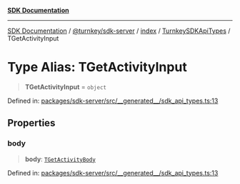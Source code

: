 [**SDK Documentation**](../../../../../../README.mdx)

***

[SDK Documentation](../../../../../../packages.mdx) / [@turnkey/sdk-server](../../../../README.mdx) / [index](../../../README.mdx) / [TurnkeySDKApiTypes](../README.mdx) / TGetActivityInput

# Type Alias: TGetActivityInput

> **TGetActivityInput** = `object`

Defined in: [packages/sdk-server/src/\_\_generated\_\_/sdk\_api\_types.ts:13](https://github.com/tkhq/sdk/blob/078f5423e923fbd1d7fd39440402d7f01d09c3d0/packages/sdk-server/src/__generated__/sdk_api_types.ts#L13)

## Properties

### body

> **body**: [`TGetActivityBody`](TGetActivityBody.mdx)

Defined in: [packages/sdk-server/src/\_\_generated\_\_/sdk\_api\_types.ts:13](https://github.com/tkhq/sdk/blob/078f5423e923fbd1d7fd39440402d7f01d09c3d0/packages/sdk-server/src/__generated__/sdk_api_types.ts#L13)
